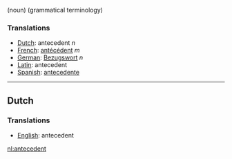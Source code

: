 (noun) (grammatical terminology)

===Translations===
*[[Dutch]]: antecedent ''n''
*[[French]]: [[antécédent]] ''m''
*[[German]]: [[Bezugswort]] ''n''
*[[Latin]]: antecedent
*[[Spanish]]: [[antecedente]]
----

==Dutch==

===Translations===
*[[English]]: antecedent

[[nl:antecedent]]